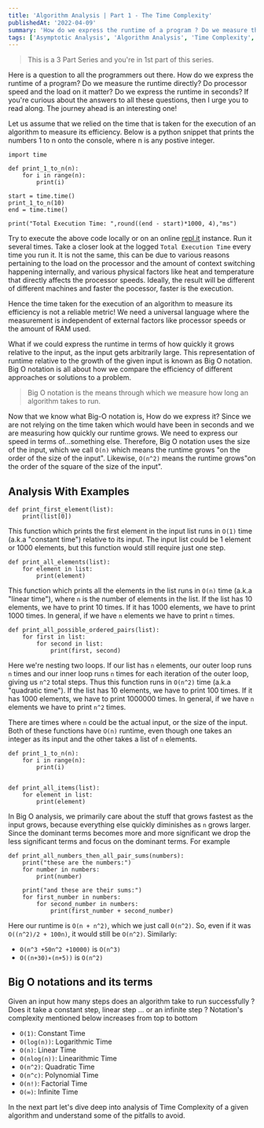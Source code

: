```yaml
---
title: 'Algorithm Analysis | Part 1 - The Time Complexity'
publishedAt: '2022-04-09'
summary: 'How do we express the runtime of a program ? Do we measure the runtime directly ? Does processor speed matter ?'
tags: ['Asymptotic Analysis', 'Algorithm Analysis', 'Time Complexity', 'Programming Efficiency']
---
```


> This is a 3 Part Series and you're in 1st part of this series.

Here is a question to all the programmers out there. How do we express the runtime of a program? Do we measure the runtime directly?
Do processor speed and the load on it matter? Do we express the runtime in seconds? If you're curious about the answers to all these questions, then I urge you to read along. The journey ahead is an interesting one!

Let us assume that we relied on the time that is taken for the execution of an algorithm to measure its efficiency. Below is a python snippet that prints the numbers 1 to n onto the console, where n is any postive integer.

```py: 
import time

def print_1_to_n(n):
    for i in range(n):
        print(i)

start = time.time()
print_1_to_n(10)
end = time.time()

print("Total Execution Time: ",round((end - start)*1000, 4),"ms")
```

Try to execute the above code locally or on an online [repl.it](https://replit.com/languages/python3) instance. Run it several times. Take a closer look at the logged `Total Execution Time`
every time you run it. It is not the same, this can be due to various reasons pertaining to the load on the processor and the amount of context switching
happening internally, and various physical factors like heat and temperature that directly affects the processor speeds.
Ideally, the result will be different of different machines and faster the pocessor, faster is the execution.

Hence the time taken for the execution of an algorithm to measure its efficiency is not a reliable metric! We need a universal language where
the measurement is independent of external factors like processor speeds or the amount of RAM used.

What if we could express the runtime in terms of how quickly it grows relative to the input, as the input gets arbitrarily large.
This representation of runtime relative to the growth of the given input is known as Big O notation. Big O notation is all about how we compare the
efficiency of different approaches or solutions to a problem.

> Big O notation is the means through which we measure how long an algorithm takes to run.

Now that we know what Big-O notation is, How do we express it? Since we are not relying on the time taken which would have been in seconds and we
are measuring how quickly our runtime grows. We need to express our speed in terms of...something else.
Therefore, Big O notation uses the size of the input, which we call `O(n)` which means the runtime grows "on the order of the size of the input".
Likewise, `O(n^2)` means the runtime grows"on the order of the square of the size of the input".

## Analysis With Examples

```py: 
def print_first_element(list):
    print(list[0])
```

This function which prints the first element in the input list runs in `O(1)` time (a.k.a "constant time") relative to its input.
The input list could be 1 element or 1000 elements, but this function would still require just one step.

```py: 
def print_all_elements(list):
    for element in list:
        print(element)
```

This function which prints all the elements in the list runs in `O(n)` time (a.k.a "linear time"), where `n` is the number of elements
in the list. If the list has 10 elements, we have to print 10 times. If it has 1000 elements, we have to print 1000 times.
In general, if we have `n` elements we have to print `n` times.

```py: 
def print_all_possible_ordered_pairs(list):
    for first in list:
        for second in list:
            print(first, second)
```

Here we're nesting two loops. If our list has `n` elements, our outer loop runs `n` times and our inner loop runs `n` times for each iteration of the
outer loop, giving us `n^2` total steps. Thus this function runs in `O(n^2)` time (a.k.a "quadratic time").
If the list has 10 elements, we have to print 100 times. If it has 1000 elements, we have to print 1000000 times.
In general, if we have `n` elements we have to print `n^2` times.

There are times where `n` could be the actual input, or the size of the input. Both of these functions have `O(n)` runtime,
even though one takes an integer as its input and the other takes a list of `n` elements.

```py: 
def print_1_to_n(n):
    for i in range(n):
        print(i)


def print_all_items(list):
    for element in list:
        print(element)
```

In Big O analysis, we primarily care about the stuff that grows fastest as the input grows, because everything else quickly diminishes as `n` grows larger.
Since the dominant terms becomes more and more significant we drop the less significant terms and focus on the dominant terms. For example

```py: 
def print_all_numbers_then_all_pair_sums(numbers):
    print("these are the numbers:")
    for number in numbers:
        print(number)

    print("and these are their sums:")
    for first_number in numbers:
        for second_number in numbers:
            print(first_number + second_number)
```

Here our runtime is `O(n + n^2)`, which we just call `O(n^2)`. So, even if it was `O((n^2)/2 + 100n)`, it would still be `O(n^2)`. Similarly:

- `O(n^3 +50n^2 +10000)` is `O(n^3)`
- `O((n+30)∗(n+5))` is `O(n^2)`

## Big O notations and its terms

Given an input how many steps does an algorithm take to run successfully ? Does it take a constant step, linear step ... or an infinite step ?
Notation's complexity mentioned below increases from top to bottom

- `O(1)`: Constant Time
- `O(log(n))`: Logarithmic Time
- `O(n)`: Linear Time
- `O(nlog(n))`: Linearithmic Time
- `O(n^2)`: Quadratic Time
- `O(n^c)`: Polynomial Time
- `O(n!)`: Factorial Time
- `O(∞)`: Infinite Time

In the next part let's dive deep into analysis of Time Complexity of a given algorithm and understand some of the pitfalls to avoid.
